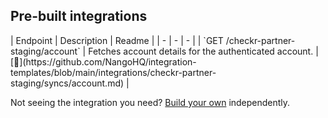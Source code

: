 
## Pre-built integrations

<AccordionGroup>


<Accordion title="Others">
| Endpoint | Description | Readme |
| - | - | - |
| `GET /checkr-partner-staging/account` | Fetches account details for the authenticated account. | [🔗](https://github.com/NangoHQ/integration-templates/blob/main/integrations/checkr-partner-staging/syncs/account.md) |
</Accordion>

</AccordionGroup>

<Tip>Not seeing the integration you need? [Build your own](https://nango.dev/docs/guides/platform/functions) independently.</Tip>
